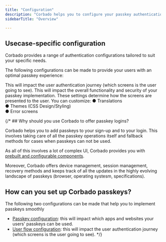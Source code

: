 ```yaml
---
title: "Configuration"
description: "Corbado helps you to configure your passkey authentication specific to your application."
sidebarTitle: "Overview"

---
```


## Usecase-specific configuration

Corbado provides a range of authentication configurations tailored to suit your specific needs.

The following configurations can be made to provide your users with an optimal passkey experience:

<CardGroup cols={1}>
<Card title="User flow configuration" href="/overview/configuration/user-flow-configuration">
This will impact the user authentication journey (which screens is the user going to see).
</Card>
<Card title="URL and ID configuration" href="/overview/configuration/url-id-configuration">
This will impact the overall functionality and security of your passkey implementation.
</Card>
<Card title="UI components configuration" href="/frontend-integration/ui-components/customization">
These settings determine how the screens are presented to the user. You can customize:
● Translations <br/>
● Themes (CSS Design/Styling)<br/>
● Error screens
</Card>
</CardGroup>





{/* ## Why should you use Corbado to offer passkey logins?

Corbado helps you to add passkeys to your sign-up and to your login. This involves taking care of all the passkey operations itself and fallback methods for cases when passkeys can not be used.&#x20;

As all of this involves a lot of complex UI, Corbado provides you with [prebuilt and configurable components](/frontend-integration/ui-components/).&#x20;

Moreover, Corbado offers device management, session management, recovery methods and keeps track of all the updates in the highly evolving landscape of passkeys (browser, operating systesm, specifications).

## How can you set up Corbado passkeys?

The following two configurations can be made that help you to implement passkeys smoothly

- [Passkey configuration](/overview/sign-up-and-login-with-passkeys/passkey-configuration): this will impact which apps and websites your users' passkeys can be used.
- [User flow configuration](/overview/sign-up-and-login-with-passkeys/user-flow-configuration): this will impact the user authentication journey (which screens is the user going to see).
*/}